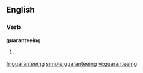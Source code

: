 ==English==

===Verb===
'''guaranteeing'''

# {{present participle of|[[guarantee]]}}

[[fr:guaranteeing]]
[[simple:guaranteeing]]
[[vi:guaranteeing]]